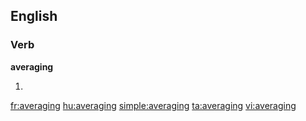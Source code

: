 ==English==

===Verb===
'''averaging'''

# {{present participle of|average}}

[[fr:averaging]]
[[hu:averaging]]
[[simple:averaging]]
[[ta:averaging]]
[[vi:averaging]]